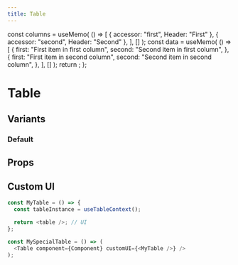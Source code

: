```yaml
---
title: Table
---
```



  const columns = useMemo(
    () => [
      { accessor: "first", Header: "First" },
      { accessor: "second", Header: "Second" },
    ],
    []
  );
  const data = useMemo(
    () => [
      {
        first: "First item in first column",
        second: "Second item in first column",
      },
      {
        first: "First item in second column",
        second: "Second item in second column",
      },
    ],
    []
  );
  return <Table columns={columns} data={data} />;
};

# Table

<TableExample />

## Variants

### Default

<Preview>
  <TableExample />
</Preview>

## Props

<Props component={Table} />

## Custom UI

```js
const MyTable = () => {
  const tableInstance = useTableContext();

  return <table />; // UI
};

const MySpecialTable = () => (
  <Table component={Component} customUI={<MyTable />} />
);
```
